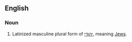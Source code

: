 ==English==

===Noun===
{{en-plural noun}}

# Latinized masculine plural form of [[יהודי]], meaning [[Jew|Jews]].